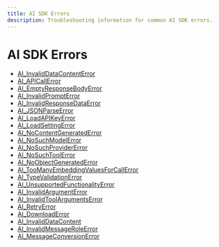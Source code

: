 ```yaml
---
title: AI SDK Errors
description: Troubleshooting information for common AI SDK errors.
---
```


# AI SDK Errors

- [AI_InvalidDataContentError](/docs/reference/ai-sdk-errors/ai-invalid-data-content-error)
- [AI_APICallError](/docs/reference/ai-sdk-errors/ai-api-call-error)
- [AI_EmptyResponseBodyError](/docs/reference/ai-sdk-errors/ai-empty-response-body-error)
- [AI_InvalidPromptError](/docs/reference/ai-sdk-errors/ai-invalid-prompt-error)
- [AI_InvalidResponseDataError](/docs/reference/ai-sdk-errors/ai-invalid-response-data-error)
- [AI_JSONParseError](/docs/reference/ai-sdk-errors/ai-json-parse-error)
- [AI_LoadAPIKeyError](/docs/reference/ai-sdk-errors/ai-load-api-key-error)
- [AI_LoadSettingError](/docs/reference/ai-sdk-errors/ai-load-setting-error)
- [AI_NoContentGeneratedError](/docs/reference/ai-sdk-errors/ai-no-content-generated-error)
- [AI_NoSuchModelError](/docs/reference/ai-sdk-errors/ai-no-such-model-error)
- [AI_NoSuchProviderError](/docs/reference/ai-sdk-errors/ai-no-such-provider-error)
- [AI_NoSuchToolError](/docs/reference/ai-sdk-errors/ai-no-such-tool-error)
- [AI_NoObjectGeneratedError](/docs/reference/ai-sdk-errors/ai-no-object-generated-error)
- [AI_TooManyEmbeddingValuesForCallError](/docs/reference/ai-sdk-errors/ai-too-many-embedding-values-for-call-error)
- [AI_TypeValidationError](/docs/reference/ai-sdk-errors/ai-type-validation-error)
- [AI_UnsupportedFunctionalityError](/docs/reference/ai-sdk-errors/ai-unsupported-functionality-error)
- [AI_InvalidArgumentError](/docs/reference/ai-sdk-errors/ai-invalid-argument-error)
- [AI_InvalidToolArgumentsError](/docs/reference/ai-sdk-errors/ai-invalid-tool-arguments-error)
- [AI_RetryError](/docs/reference/ai-sdk-errors/ai-retry-error)
- [AI_DownloadError](/docs/reference/ai-sdk-errors/ai-download-error)
- [AI_InvalidDataContent](/docs/reference/ai-sdk-errors/ai-invalid-data-content)
- [AI_InvalidMessageRoleError](/docs/reference/ai-sdk-errors/ai-invalid-message-role-error)
- [AI_MessageConversionError](/docs/reference/ai-sdk-errors/ai-message-conversion-error)